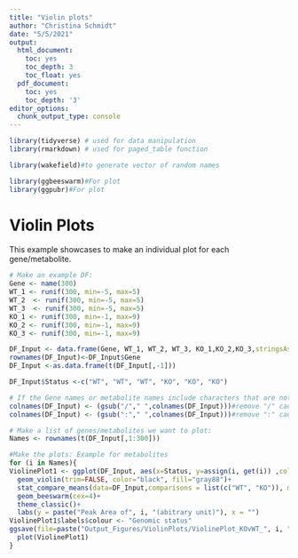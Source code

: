 ```yaml
---
title: "Violin plots"
author: "Christina Schmidt"
date: "5/5/2021"
output:
  html_document:
    toc: yes
    toc_depth: 3
    toc_float: yes
  pdf_document:
    toc: yes
    toc_depth: '3'
editor_options:
  chunk_output_type: console
---
```

```r
library(tidyverse) # used for data manipulation
library(rmarkdown) # used for paged_table function

library(wakefield)#to generate vector of random names

library(ggbeeswarm)#For plot
library(ggpubr)#For plot
```

# Violin Plots
This example showcases to make an individual plot for each gene/metabolite.
```r
# Make an example DF:
Gene <- name(300)
WT_1 <- runif(300, min=-5, max=5)
WT_2  <- runif(300, min=-5, max=5)
WT_3  <- runif(300, min=-5, max=5)
KO_1 <- runif(300, min=-1, max=9)
KO_2 <- runif(300, min=-1, max=9)
KO_3 <- runif(300, min=-1, max=9)

DF_Input <- data.frame(Gene, WT_1, WT_2, WT_3, KO_1,KO_2,KO_3,stringsAsFactors=FALSE)
rownames(DF_Input)<-DF_Input$Gene
DF_Input <-as.data.frame(t(DF_Input[,-1]))

DF_Input$Status <-c("WT", "WT", "WT", "KO", "KO", "KO")

# If the Gene names or metabolite names include characters that are not allowed as a file name they need to be removed (see examples below):
colnames(DF_Input) <- (gsub("/"," ",colnames(DF_Input)))#remove "/" cause this can not be safed in a PDF name
colnames(DF_Input) <- (gsub(":"," ",colnames(DF_Input)))#remove ":" cause this can not be safed in a PDF name

# Make a list of genes/metabolites we want to plot:
Names <- rownames(t(DF_Input[,1:300]))

#Make the plots: Example for metabolites
for (i in Names){ 
ViolinePlot1 <- ggplot(DF_Input, aes(x=Status, y=assign(i, get(i)) ,color=factor(Status))) +
  geom_violin(trim=FALSE, color="black", fill="gray88")+
  stat_compare_means(data=DF_Input,comparisons = list(c("WT", "KO")), method="wilcox.test", paired=FALSE) +
  geom_beeswarm(cex=4)+
  theme_classic()+
  labs(y = paste("Peak Area of", i, "(abitrary unit)"), x = "")
ViolinePlot1$labels$colour <- "Genomic status"
ggsave(file=paste("Output_Figures/ViolinPlots/ViolinePlot_KOvWT_", i, ".pdf", sep=""), plot=ViolinePlot1, width=8, height=6)
  plot(ViolinePlot1)
}
```